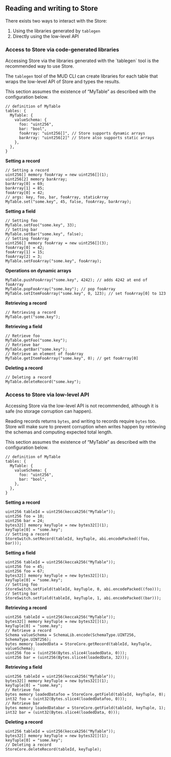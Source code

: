 
## Reading and writing to Store

There exists two ways to interact with the Store:

1. Using the libraries generated by `tablegen`
2. Directly using the low-level API

### Access to Store via code-generated libraries

<Aside emoji="📢">
  Accessing Store via the libraries generated with the `tablegen` tool is the recommended way to use Store.
</Aside>

The `tablegen` tool of the MUD CLI can create libraries for each table that wraps the low-level API of Store and types the results.

This section assumes the existence of “MyTable” as described with the configuration below.

```tsx
// definition of MyTable
tables: {
  MyTable: {
    valueSchema: {
      foo: "uint256",
      bar: "bool",
      fooArray: "uint256[]", // Store supports dynamic arrays
      barArray: "uint256[2]" // Store also supports static arrays
    },
  },
}
```

**Setting a record**

```solidity
// Setting a record
uint256[] memory fooArray = new uint256[](1);
uint256[2] memory barArray;
barArray[0] = 69;
barArray[1] = 85;
fooArray[0] = 42;
// args: key, foo, bar, fooArray, staticArray
MyTable.set("some.key", 45, false, fooArray, barArray);
```

**Setting a field**

```solidity
// Setting foo
MyTable.setFoo("some.key", 33);
// Setting bar
MyTable.setBar("some.key", false);
// Setting fooArray
uint256[] memory fooArray = new uint256[](3);
fooArray[0] = 42;
fooArray[1] = 15;
fooArray[2] = 3;
MyTable.setFooArray("some.key", fooArray);
```

**Operations on dynamic arrays**

```solidity
MyTable.pushFooArray("some.key", 4242); // adds 4242 at end of fooArray
MyTable.popFooArray("some.key"); // pop fooArray
MyTable.setItemFooArray("some.key", 0, 123); // set fooArray[0] to 123
```

**Retrieving a record**

```solidity
// Retrieving a record
MyTable.get("some.key");
```

**Retrieving a field**

```solidity
// Retrieve foo
MyTable.getFoo("some.key");
// Retrieve bar
MyTable.getBar("some.key");
// Retrieve an element of fooArray
MyTable.getItemFooArray("some.key", 0); // get fooArray[0]
```

**Deleting a record**

```solidity
// Deleting a record
MyTable.deleteRecord("some.key");
```

### Access to Store via low-level API

<Aside emoji="⚠️">
  Accessing Store via the low-level API is not recommended, although it is safe (no storage corruption can happen).
</Aside>

Reading records returns `bytes`, and writing to records require `bytes` too. Store will make sure to prevent corruption when writes happen by retrieving the schemas and computing expected total length.

This section assumes the existence of “MyTable” as described with the configuration below.

```tsx
// definition of MyTable
tables: {
  MyTable: {
    valueSchema: {
      foo: "uint256",
      bar: "bool",
    },
  },
}
```

**Setting a record**

```solidity
uint256 tableId = uint256(keccak256("MyTable"));
uint256 foo = 10;
uint256 bar = 24;
bytes32[] memory keyTuple = new bytes32[](1);
keyTuple[0] = "some.key";
// Setting a record
StoreSwitch.setRecord(tableId, keyTuple, abi.encodePacked((foo, bar)));
```

**Setting a field**

```solidity
uint256 tableId = uint256(keccak256("MyTable"));
uint256 foo = 45;
uint256 foo = 67;
bytes32[] memory keyTuple = new bytes32[](1);
keyTuple[0] = "some.key";
// Setting foo
StoreSwitch.setField(tableId, keyTuple, 0, abi.encodePacked((foo)));
// Setting bar
StoreSwitch.setField(tableId, keyTuple, 1, abi.encodePacked((bar)));
```

**Retrieving a record**

```solidity
uint256 tableId = uint256(keccak256("MyTable"));
bytes32[] memory keyTuple = new bytes32[](1);
keyTuple[0] = "some.key";
// Retrieve a record
Schema valueSchema = SchemaLib.encode(SchemaType.UINT256, SchemaType.UINT256);
bytes memory loadedData = StoreCore.getRecord(tableId, keyTuple, valueSchema);
uint256 foo = (uint256(Bytes.slice4(loadedData, 0)));
uint256 bar = (uint256(Bytes.slice4(loadedData, 32)));
```

**Retrieving a field**

```solidity
uint256 tableId = uint256(keccak256("MyTable"));
bytes32[] memory keyTuple = new bytes32[](1);
keyTuple[0] = "some.key";
// Retrieve foo
bytes memory loadedDatafoo = StoreCore.getField(tableId, keyTuple, 0);
int32 foo = (uint32(Bytes.slice4(loadedDatafoo, 0)));
// Retrieve bar
bytes memory loadedDatabar = StoreCore.getField(tableId, keyTuple, 1);
int32 bar = (uint32(Bytes.slice4(loadedData, 0)));
```

**Deleting a record**

```solidity
uint256 tableId = uint256(keccak256("MyTable"));
bytes32[] memory keyTuple = new bytes32[](1);
keyTuple[0] = "some.key";
// Deleting a record
StoreCore.deleteRecord(tableId, keyTuple);
```
